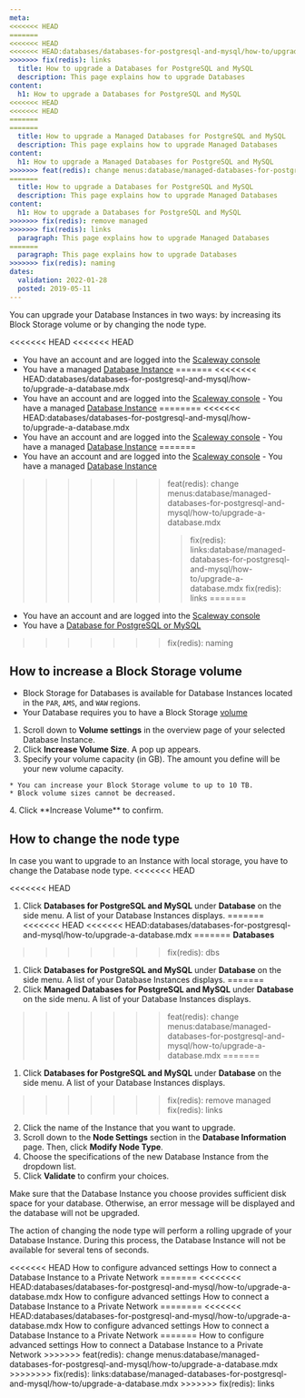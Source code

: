 ```yaml
---
meta:
<<<<<<< HEAD
=======
<<<<<<< HEAD
<<<<<<< HEAD:databases/databases-for-postgresql-and-mysql/how-to/upgrade-a-database.mdx
>>>>>>> fix(redis): links
  title: How to upgrade a Databases for PostgreSQL and MySQL
  description: This page explains how to upgrade Databases
content:
  h1: How to upgrade a Databases for PostgreSQL and MySQL
<<<<<<< HEAD
<<<<<<< HEAD
=======
=======
  title: How to upgrade a Managed Databases for PostgreSQL and MySQL
  description: This page explains how to upgrade Managed Databases
content:
  h1: How to upgrade a Managed Databases for PostgreSQL and MySQL
>>>>>>> feat(redis): change menus:database/managed-databases-for-postgresql-and-mysql/how-to/upgrade-a-database.mdx
=======
  title: How to upgrade a Databases for PostgreSQL and MySQL
  description: This page explains how to upgrade Managed Databases
content:
  h1: How to upgrade a Databases for PostgreSQL and MySQL
>>>>>>> fix(redis): remove managed
>>>>>>> fix(redis): links
  paragraph: This page explains how to upgrade Managed Databases
=======
  paragraph: This page explains how to upgrade Databases
>>>>>>> fix(redis): naming
dates:
  validation: 2022-01-28
  posted: 2019-05-11
---
```

You can upgrade your Database Instances in two ways: by increasing its Block Storage volume or by changing the node type.

<Message type="requirement">

<<<<<<< HEAD
<<<<<<< HEAD
  - You have an account and are logged into the [Scaleway console](https://console.scaleway.com)  
  - You have a managed [Database Instance](/databases/databases-for-postgresql-and-mysql/concepts/#managed-database)
=======
<<<<<<<< HEAD:databases/databases-for-postgresql-and-mysql/how-to/upgrade-a-database.mdx
  - You have an account and are logged into the [Scaleway console](https://console.scaleway.com)  - You have a managed [Database Instance](/databases/databases-for-postgresql-and-mysql/concepts/#managed-database)
========
<<<<<<< HEAD:databases/databases-for-postgresql-and-mysql/how-to/upgrade-a-database.mdx
  - You have an account and are logged into the [Scaleway console](https://console.scaleway.com)  - You have a managed [Database Instance](/databases/databases-for-postgresql-and-mysql/concepts/#managed-database)
=======
  - You have an account and are logged into the [Scaleway console](https://console.scaleway.com)  - You have a managed [Database Instance](/database/managed-databases-for-postgresql-and-mysql/concepts/#managed-database)
>>>>>>> feat(redis): change menus:database/managed-databases-for-postgresql-and-mysql/how-to/upgrade-a-database.mdx
>>>>>>>> fix(redis): links:database/managed-databases-for-postgresql-and-mysql/how-to/upgrade-a-database.mdx
>>>>>>> fix(redis): links
=======
  - You have an account and are logged into the [Scaleway console](https://console.scaleway.com)  
  - You have a [Database for PostgreSQL or MySQL](/databases/databases-for-postgresql-and-mysql/quickstart)
>>>>>>> fix(redis): naming

</Message>

## How to increase a Block Storage volume

<Message type="note">

- Block Storage for Databases is available for Database Instances located in the `PAR`, `AMS`, and `WAW` regions.
- Your Database requires you to have a Block Storage [volume](/storage/block/concepts/#block-device) 

</Message>

1. Scroll down to **Volume settings** in the overview page of your selected Database Instance.
2. Click **Increase Volume Size**. A pop up appears. 
3. Specify your volume capacity (in GB). The amount you define will be your new volume capacity.
  <Message type="important">

    * You can increase your Block Storage volume to up to 10 TB. 
    * Block volume sizes cannot be decreased.

  </Message>
4. Click **Increase Volume** to confirm. 

## How to change the node type

In case you want to upgrade to an Instance with local storage, you have to change the Database node type. 
<<<<<<< HEAD

<<<<<<< HEAD
1. Click **Databases for PostgreSQL and MySQL** under **Database** on the side menu. A list of your Database Instances displays. 
=======
<<<<<<< HEAD
<<<<<<< HEAD:databases/databases-for-postgresql-and-mysql/how-to/upgrade-a-database.mdx
=======
**Databases**
>>>>>>> fix(redis): dbs
1. Click **Databases for PostgreSQL and MySQL** under **Database** on the side menu. A list of your Database Instances displays. 
=======
1. Click **Managed Databases for PostgreSQL and MySQL** under **Database** on the side menu. A list of your Database Instances displays. 
>>>>>>> feat(redis): change menus:database/managed-databases-for-postgresql-and-mysql/how-to/upgrade-a-database.mdx
=======
1. Click **Databases for PostgreSQL and MySQL** under **Database** on the side menu. A list of your Database Instances displays. 
>>>>>>> fix(redis): remove managed
>>>>>>> fix(redis): links
2. Click the name of the Instance that you want to upgrade.
3. Scroll down to the **Node Settings** section in the **Database Information** page. Then, click **Modify Node Type**.
4. Choose the specifications of the new Database Instance from the dropdown list.
5. Click **Validate** to confirm your choices. 
  <Message type="important">

  Make sure that the Database Instance you choose provides sufficient disk space for your database. Otherwise, an error message will be displayed and the database will not be upgraded.

  </Message>

The action of changing the node type will perform a rolling upgrade of your Database Instance. During this process, the Database Instance will not be available for several tens of seconds.

<Navigation title="See Also">
<<<<<<< HEAD
  <PreviousButton to="/databases/databases-for-postgresql-and-mysql/how-to/configure-advanced-settings/">How to configure advanced settings</PreviousButton>
  <NextButton to="/databases/databases-for-postgresql-and-mysql/how-to/connect-database-private-network/">How to connect a Database Instance to a Private Network</NextButton>
=======
<<<<<<<< HEAD:databases/databases-for-postgresql-and-mysql/how-to/upgrade-a-database.mdx
  <PreviousButton to="/databases/databases-for-postgresql-and-mysql/how-to/configure-advanced-settings/">How to configure advanced settings</PreviousButton>
  <NextButton to="/databases/databases-for-postgresql-and-mysql/how-to/connect-database-private-network/">How to connect a Database Instance to a Private Network</NextButton>
========
<<<<<<< HEAD:databases/databases-for-postgresql-and-mysql/how-to/upgrade-a-database.mdx
  <PreviousButton to="/databases/databases-for-postgresql-and-mysql/how-to/configure-advanced-settings/">How to configure advanced settings</PreviousButton>
  <NextButton to="/databases/databases-for-postgresql-and-mysql/how-to/connect-database-private-network/">How to connect a Database Instance to a Private Network</NextButton>
=======
  <PreviousButton to="/database/managed-databases-for-postgresql-and-mysql/how-to/configure-advanced-settings/">How to configure advanced settings</PreviousButton>
  <NextButton to="/database/managed-databases-for-postgresql-and-mysql/how-to/connect-database-private-network/">How to connect a Database Instance to a Private Network</NextButton>
>>>>>>> feat(redis): change menus:database/managed-databases-for-postgresql-and-mysql/how-to/upgrade-a-database.mdx
>>>>>>>> fix(redis): links:database/managed-databases-for-postgresql-and-mysql/how-to/upgrade-a-database.mdx
>>>>>>> fix(redis): links
</Navigation>
